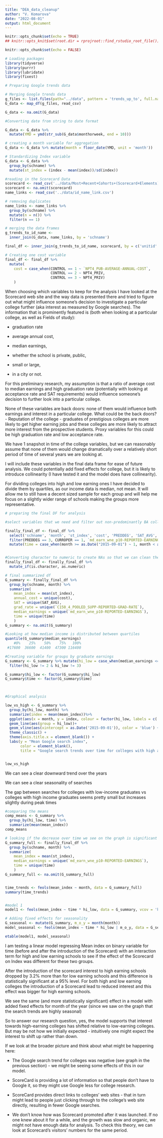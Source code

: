 ```yaml
---
title: "DEA_data_cleanup"
author: "V. Komarova"
date: "2022-08-01"
output: html_document
---
```


```r
knitr::opts_chunk$set(echo = TRUE)
## knitr::opts_knit$set(root.dir = rprojroot::find_rstudio_root_file()) HOW TO SET UP A WD?
```


```r
knitr::opts_chunk$set(echo = FALSE)

# Loading packages
library(tidyverse)
library(purrr)
library(lubridate)
library(fixest)

```

```r

# Preparing Google trends data

# Merging Google trends data
g_files <- list.files(path="../data", pattern = 'trends_up_to', full.names = TRUE)
G_data <- map_df(g_files, read_csv)

G_data <- na.omit(G_data)

#Converting date from string to date format

G_data <- G_data %>% 
  mutate(YMD = ymd(str_sub(G_data$monthorweek, end = 10)))

# creating a month variable for aggregation
G_data <- G_data %>% mutate(month = floor_date(YMD, unit = 'month'))

# Standardizing Index variable
G_data <- G_data %>% 
  group_by(schname) %>% 
  mutate(st_index = (index - mean(index))/sd(index))


```

```r

#reading in the Scorecard Data
scorecard <- read_csv('../data/Most+Recent+Cohorts+(Scorecard+Elements).csv')
scorecard <- na.omit(scorecard)
name_links <- read_csv('../data/id_name_link.csv')

# removing duplicates
name_links <- name_links %>% 
  group_by(schname) %>% 
  mutate(n = n()) %>% 
  filter(n == 1)

# merging the data frames
g_trends_to_id_name <- 
  inner_join(G_data, name_links, by = 'schname')

final_df <- inner_join(g_trends_to_id_name, scorecard, by = c('unitid' = 'UNITID'))

# Creating one cost variable
final_df <- final_df %>% 
  mutate(
    cost = case_when(CONTROL == 1 ~ `NPT4_PUB-AVERAGE-ANNUAL-COST`,
                     CONTROL == 2 ~ NPT4_PRIV,
                     CONTROL == 3 ~ NPT4_PRIV)
    )


```

When choosing which variables to keep for the analysis I have looked at the Scorecard web site and the way data is presented there and tried to figure out what might influence someone's decision to investigate a particular college further (aka interest as measured by Google searches). The information that is prominently featured is (both when looking at a particular college, as well as Fields of study):

- graduation rate 

- average annual cost, 

- median earnings, 

- whether the school is private, public, 

- small or large, 

- in a city or not.
 
For this preliminary research, my assumption is that a ratio of average cost to median earnings and high graduation rate (potentially with looking at acceptance rate and SAT requirements) would influence someone's decision to further look into a particular college.

None of these variables are back doors: none of them would influence both earnings and interest in a particular college. 
What could be the back doors?
 - Reputation of the college - graduates of prestigious colleges are more likely to get higher earning jobs and these colleges are more likely to attract more interest from the prospective students. Proxy variables for this could be high graduation rate and low acceptance rate.

We have 1 snapshot in time of the college variables, but we can reasonably assume that none of them would change dramatically over a relatively short period of time of several years we are looking at. 

I will include these variables in the final data frame for ease of future analysis. We could potentially add fixed effects for college, but it is likely to introduce collinearity (I have tested it and the model does have collinearity). 

For dividing colleges into high and low earning ones I have decided to divide them by quartiles, as our income data is median, not mean. It will allow me to still have a decent sized sample for each group and will help me focus on a slightly wider range of schools making the groups more representative.

```r

# preparing the final DF for analysis 

#select variables that we need and filter out non-predominantly BA colleges as well as closed colleges and creating Time variable for before and after scorecard 

finally_final_df <- final_df %>% 
  select('schname', 'month', 'st_index', 'cost', 'PREDDEG', 'SAT_AVG', 'CURROPER','md_earn_wne_p10-REPORTED-EARNINGS', 'C150_4_POOLED_SUPP-REPORTED-GRAD-RATE') %>% 
  filter(PREDDEG == 3, CURROPER == 1, `md_earn_wne_p10-REPORTED-EARNINGS` != 'PrivacySupressed') %>% 
  mutate(time = case_when(month >= as.Date("2015-09-01") ~ 1, month < as.Date("2015-09-01") ~ 0))


#Converting character to numeric to create NAs so that we can clean them out
finally_final_df <- finally_final_df %>% 
  mutate_if(is.character, as.numeric)

# final summarized df
G_summary <- finally_final_df %>% 
  group_by(schname, month) %>% 
  summarize(
    mean_index = mean(st_index),
    annual_cost = unique(cost),
    SAT = unique(SAT_AVG),
    grad_rate = unique(`C150_4_POOLED_SUPP-REPORTED-GRAD-RATE`),
    median_earnings = unique(`md_earn_wne_p10-REPORTED-EARNINGS`),
    time = unique(time)
    )
G_summary <- na.omit(G_summary)

#Looking at how median income is distributed between quartiles 
quantile(G_summary$median_earnings)
    #0%    25%    50%    75%   100% 
 #17600  36600  41400  47300 116400 

#Creating variable for groups by graduate earnings
G_summary <- G_summary %>% mutate(hi_low = case_when(median_earnings <= 36600 ~ 1, median_earnings < 41400 ~2, median_earnings < 47300 ~ 3, median_earnings > 47300 ~ 4)) %>% 
  filter(hi_low != 2 & hi_low != 3)

G_summary$hi_low <- factor(G_summary$hi_low)
G_summary$time <- factor(G_summary$time)

  
```


```r

#Graphical analysis 

low_vs_high <- G_summary %>% 
  group_by(hi_low, month) %>% 
  summarize(index = mean(mean_index))%>% 
  ggplot(aes(x = month, y = index, colour = factor(hi_low, labels = c('Low median earnings', 'High median earnings')))) + 
  geom_line(aes(group = hi_low))+
  geom_vline(aes(xintercept = as.Date('2015-09-01')), color = 'blue') +
  theme_classic() +
  theme(axis.title.x = element_blank()) +
  labs(y = "Mean Google search index", 
       color = element_blank(),
       title = "Google search trends over time for colleges with high and low median earnings") 


low_vs_high


```

We can see a clear downward trend over the years

We can see a clear seasonality of searches

The gap between searches for colleges with low-income graduates vs colleges with high income graduates seems pretty small but increases slightly during peak times


```r
#comparing the means
comp_means <- G_summary %>% 
  group_by(hi_low, time) %>% 
  summarize(mean(mean_index))
comp_means

# looking if the decrease over time we see on the graph is significant (for all colleges)
G_summary_full <- finally_final_df %>% 
  group_by(schname, month) %>% 
  summarize(
    mean_index = mean(st_index),
    median_earnings = unique(`md_earn_wne_p10-REPORTED-EARNINGS`),
    time = unique(time)
    )
G_summary_full <- na.omit(G_summary_full)


time_trends <- feols(mean_index ~ month, data = G_summary_full)
summary(time_trends)


#model 1
model1 <- feols(mean_index ~ time * hi_low, data = G_summary, vcov = 'hetero')

# Adding fixed effects for seasonality
G_seasonal <- mutate(G_summary, m_o_y = month(month))
model_seasonal <- feols(mean_index ~ time * hi_low | m_o_y, data = G_seasonal, vcov = 'hetero')

etable(model1, model_seasonal)

```
I am testing a linear model regressing Mean index on binary variable for time (before and after the introduction of the Scorecard) with an interaction term for high and low earning schools to see if the effect of the Scorecard on Index was different for these two groups.

After the introduction of the scorecard interest to high earning schools dropped by 3.2% more than for low earning schools and this difference is statistically significant at a 95% level. For both high and low earning colleges the introduction of a Scorecard lead to reduced interest and this effect was bigger for high earning schools. 

We see the same (and more statistically significant) effect in a model with added fixed effects for month of the year (since we saw on the graph that the search trends are highly seasonal)

So to answer our research question, yes, the model supports that interest towards high-earning colleges has shifted relative to low-earning colleges. But may be not how we initially expected - intuitively one might expect the interest to shift up rather than down. 

If we look at the broader picture and think about what might be happening here:

- The Google search trend for colleges was negative (see graph in the previous section) - we might be seeing some effects of this in our model. 

- ScoreCard is providing a lot of information so that people don't have to Google it, so they might use Google less for college research.

- ScoreCard provides direct links to colleges' web sites - that in turn might lead to people just clicking through to the college's web site directly, resulting in fewer Google searches.

- We don't know how was Scorecard promoted after it was launched. If no one knew about it for a while, and the growth was slow and organic, we might not have enough data for analysis. To check this theory, we can look at Scorecard's visitors' numbers for the same period.
  
 